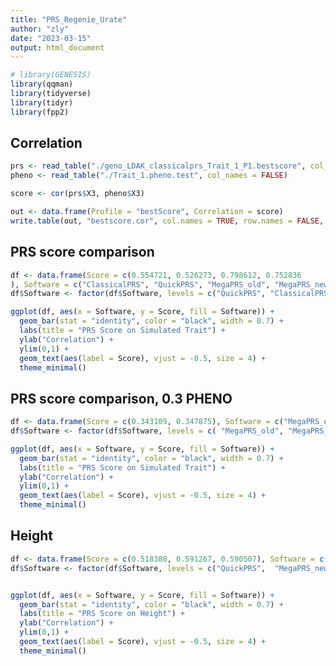 ```yaml
---
title: "PRS_Regenie_Urate"
author: "zly"
date: "2023-03-15"
output: html_document
---
```


```r
# library(GENESIS)
library(qqman)
library(tidyverse)
library(tidyr)
library(fpp2)
```

## Correlation

```r

prs <- read_table("./geno_LDAK_classicalprs_Trait_1_P1.bestscore", col_names = FALSE)
pheno <- read_table("./Trait_1.pheno.test", col_names = FALSE)

score <- cor(prs$X3, pheno$X3)

out <- data.frame(Profile = "bestScore", Correlation = score)
write.table(out, "bestscore.cor", col.names = TRUE, row.names = FALSE, quote = FALSE)
```




## PRS score comparison

```r

df <- data.frame(Score = c(0.554721, 0.526273, 0.798612, 0.752836
), Software = c("ClassicalPRS", "QuickPRS", "MegaPRS_old", "MegaPRS_new"))
df$Software <- factor(df$Software, levels = c("QuickPRS", "ClassicalPRS", "MegaPRS_new", "MegaPRS_old"))

ggplot(df, aes(x = Software, y = Score, fill = Software)) +
  geom_bar(stat = "identity", color = "black", width = 0.7) +
  labs(title = "PRS Score on Simulated Trait") +
  ylab("Correlation") +
  ylim(0,1) +
  geom_text(aes(label = Score), vjust = -0.5, size = 4) +
  theme_minimal()

```

## PRS score comparison, 0.3 PHENO

```r

df <- data.frame(Score = c(0.343109, 0.347875), Software = c("MegaPRS_old", "MegaPRS_new"))
df$Software <- factor(df$Software, levels = c( "MegaPRS_old", "MegaPRS_new"))

ggplot(df, aes(x = Software, y = Score, fill = Software)) +
  geom_bar(stat = "identity", color = "black", width = 0.7) +
  labs(title = "PRS Score on Simulated Trait") +
  ylab("Correlation") +
  ylim(0,1) +
  geom_text(aes(label = Score), vjust = -0.5, size = 4) +
  theme_minimal()

```



## Height
```r
df <- data.frame(Score = c(0.518388, 0.591267, 0.590507), Software = c( "QuickPRS", "MegaPRS_old", "MegaPRS_new"))
df$Software <- factor(df$Software, levels = c("QuickPRS",  "MegaPRS_new", "MegaPRS_old"))


ggplot(df, aes(x = Software, y = Score, fill = Software)) +
  geom_bar(stat = "identity", color = "black", width = 0.7) +
  labs(title = "PRS Score on Height") +
  ylab("Correlation") +
  ylim(0,1) +
  geom_text(aes(label = Score), vjust = -0.5, size = 4) +
  theme_minimal()


```




